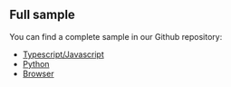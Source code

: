 ## Full sample  

You can find a complete sample in our Github repository: 
- [Typescript/Javascript](https://github.com/gladiaio/gladia-samples/tree/main/typescript)
- [Python](https://github.com/gladiaio/gladia-samples/tree/main/python)
- [Browser](https://github.com/gladiaio/gladia-samples/tree/main/javascript-browser)